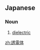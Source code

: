 ==Japanese==
{{wikipedia|lang=ja}}
{{ja-kanjitab|ゆう|でん|たい|yomi=on}}

===Noun===
{{ja-noun|ゆうでんたい}}

# {{lb|ja|physics|sort=ゆうてんたい'}} [[dielectric]]

[[zh:誘電体]]